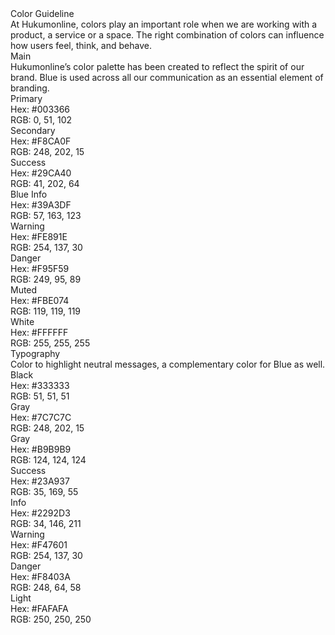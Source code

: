
<Meta title="Foundation/Color & Shadow" />

<style>{`
  body{
    font-family: Montserrat;
  }
    .heading{
    font-style: normal;
    font-weight: bold;
    font-size: 40px;
    line-height: 56px;
    color: #333333;
  }
  .heading2{
    font-family: Montserrat;
    font-weight: bold;
    font-size: 28px;
    line-height: 40px;
    color: #333333;
    margin: 25px 0 15px 0;
  }
  .subheading {
    font-style: normal;
    font-size: 16px;
    line-height: 24px;
    color: #7C7C7C;
  }
  .border-bottom{
    border-bottom: 1px solid #858585;
    padding-bottom: 10px;
  }

  .box{
    margin: 15px 0 30px 0;
  }
  .flex{
    display: flex;
    flex-direction: row;
    flex-wrap: wrap;
  }
  .flex > div{
    margin: 0 15px 15px 0;
  }

  .color-box{
    width: 200px;
  }
  .color-swatches{
    width: 200px;
    height: 90px;
    box-shadow: 0px 4px 16px rgba(0, 0, 0, 0.1);
    border-radius: 4px 4px 0px 0px;
  }
  .color-info{
    padding: 10px;
    background: #FFFFFF;
    box-shadow: 0px 4px 16px rgba(0, 0, 0, 0.1);
    border-radius: 0px 0px 4px 4px;
  }
  .color-info .title{
    font-family: Montserrat;
    font-style: normal;
    font-weight: 600;
    font-size: 16px;
    line-height: 24px;
    color: #333333;
  }
  .color-info .subtitle{
    font-family: Montserrat;
    font-style: normal;
    font-weight: 500;
    font-size: 12px;
    line-height: 20px;
    color: #333333;
    opacity: 0.8;
  }

  .primary{
    background: #003366;
  }
  .secondary{
    background: #F8CA0F;
  }
  .success{
    background: #29CA40;
  }
  .blue-info{
    background: #39A3DF;
  }
  .warning{
    background: #FE891E;
  }
  .danger{
    background: #F95F59;
  }
  .muted{
    background: #FBE074;
  }
  .white{
    background: #ffffff;
  }
  .black{
    background: #333333;
  }
  .gray{
    background: #7C7C7C;
  }
  .soft-gray{
    background: #B9B9B9;
  }
  .success-typo{
    background: #23A937;
  }
  .info-typo{
    background: #2292D3;
  }
  .warning-typo{
    background: #F47601;
  }
  .danger-typo{
    background: #F8403A;
  }
  .light{
    background: #FAFAFA;
  }
`}</style>

<div className="heading">Color Guideline</div>
<div className="subheading border-bottom">
  At Hukumonline, colors play an important role when we are working with a
  product, a service or a space. The right combination of colors can influence
  how users feel, think, and behave.
</div>
<div className="heading2">Main</div>
<div className="subheading">
  Hukumonline’s color palette has been created to reflect the spirit of our brand. Blue is used across all our communication as an essential element of branding. 
</div>

<div className="flex box">
  <div className="color-box">
    <div className="color-swatches primary"></div>
    <div className="color-info">
      <div className="title">Primary</div>
      <div className="subtitle">Hex: #003366</div>
      <div className="subtitle">RGB: 0, 51, 102</div>
    </div>
  </div>

  <div className="color-box">
    <div className="color-swatches secondary"></div>
    <div className="color-info">
      <div className="title">Secondary</div>
      <div className="subtitle">Hex: #F8CA0F</div>
      <div className="subtitle">RGB: 248, 202, 15</div>
    </div>
  </div>

  <div className="color-box">
    <div className="color-swatches success"></div>
    <div className="color-info">
      <div className="title">Success</div>
      <div className="subtitle">Hex: #29CA40</div>
      <div className="subtitle">RGB: 41, 202, 64</div>
    </div>
  </div>

  <div className="color-box">
    <div className="color-swatches blue-info"></div>
    <div className="color-info">
      <div className="title">Blue Info</div>
      <div className="subtitle">Hex: #39A3DF</div>
      <div className="subtitle">RGB: 57, 163, 123</div>
    </div>
  </div>

  <div className="color-box">
    <div className="color-swatches warning"></div>
    <div className="color-info">
      <div className="title">Warning</div>
      <div className="subtitle">Hex: #FE891E</div>
      <div className="subtitle">RGB: 254, 137, 30</div>
    </div>
  </div>

  <div className="color-box">
    <div className="color-swatches danger"></div>
    <div className="color-info">
      <div className="title">Danger</div>
      <div className="subtitle">Hex: #F95F59</div>
      <div className="subtitle">RGB: 249, 95, 89</div>
    </div>
  </div>

  <div className="color-box">
    <div className="color-swatches muted"></div>
    <div className="color-info">
      <div className="title">Muted</div>
      <div className="subtitle">Hex: #FBE074</div>
      <div className="subtitle">RGB: 119, 119, 119</div>
    </div>
  </div>

  <div className="color-box">
    <div className="color-swatches white"></div>
    <div className="color-info">
      <div className="title">White</div>
      <div className="subtitle">Hex: #FFFFFF</div>
      <div className="subtitle">RGB: 255, 255, 255</div>
    </div>
  </div>
</div>

<div className="heading2">Typography</div>
<div className="subheading">
  Color to highlight neutral messages, a complementary color for Blue as well.
</div>

<div className="flex box">
  <div className="color-box">
    <div className="color-swatches black"></div>
    <div className="color-info">
      <div className="title">Black</div>
      <div className="subtitle">Hex: #333333</div>
      <div className="subtitle">RGB: 51, 51, 51</div>
    </div>
  </div>

  <div className="color-box">
    <div className="color-swatches gray"></div>
    <div className="color-info">
      <div className="title">Gray</div>
      <div className="subtitle">Hex: #7C7C7C</div>
      <div className="subtitle">RGB: 248, 202, 15</div>
    </div>
  </div>

  <div className="color-box">
    <div className="color-swatches gray-soft"></div>
    <div className="color-info">
      <div className="title">Gray</div>
      <div className="subtitle">Hex: #B9B9B9</div>
      <div className="subtitle">RGB: 124, 124, 124</div>
    </div>
  </div>

  <div className="color-box">
    <div className="color-swatches success-typo"></div>
    <div className="color-info">
      <div className="title">Success</div>
      <div className="subtitle">Hex: #23A937</div>
      <div className="subtitle">RGB: 35, 169, 55</div>
    </div>
  </div>

  <div className="color-box">
    <div className="color-swatches info-typo"></div>
    <div className="color-info">
      <div className="title">Info</div>
      <div className="subtitle">Hex: #2292D3</div>
      <div className="subtitle">RGB: 34, 146, 211</div>
    </div>
  </div>

  <div className="color-box">
    <div className="color-swatches warning-typo"></div>
    <div className="color-info">
      <div className="title">Warning</div>
      <div className="subtitle">Hex: #F47601</div>
      <div className="subtitle">RGB: 254, 137, 30</div>
    </div>
  </div>

  <div className="color-box">
    <div className="color-swatches danger-typo"></div>
    <div className="color-info">
      <div className="title">Danger</div>
      <div className="subtitle">Hex: #F8403A</div>
      <div className="subtitle">RGB: 248, 64, 58</div>
    </div>
  </div>

  <div className="color-box">
    <div className="color-swatches light"></div>
    <div className="color-info">
      <div className="title">Light</div>
      <div className="subtitle">Hex: #FAFAFA</div>
      <div className="subtitle">RGB: 250, 250, 250</div>
    </div>
  </div>
</div>